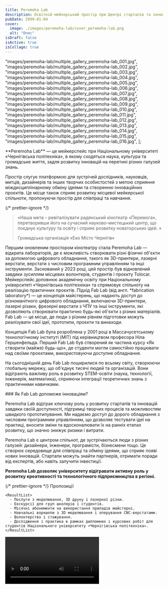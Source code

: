 ```yaml
---
title: Peremoha Lab
description: Освітній мейкерський простір при Центрі стартапів та інновацій «Перемога» Національного університету «Чернігівська політехніка».
pubDate: 2999-01-04
cover:
  image: ./images/peremoha-lab/cover_peremoha-lab.png
  alt: "Опис"
isDraft: false
isActive: true
isCollage: true
---
```


  "images/peremoha-lab/multiple_gallery_peremoha-lab_001.jpg",
  "images/peremoha-lab/multiple_gallery_peremoha-lab_002.jpg",
  "images/peremoha-lab/multiple_gallery_peremoha-lab_003.jpg",
  "images/peremoha-lab/multiple_gallery_peremoha-lab_004.jpg",
  "images/peremoha-lab/multiple_gallery_peremoha-lab_005.jpg",
  "images/peremoha-lab/multiple_gallery_peremoha-lab_006.jpg",
  "images/peremoha-lab/multiple_gallery_peremoha-lab_007.jpg",
  "images/peremoha-lab/multiple_gallery_peremoha-lab_008.jpg",
  "images/peremoha-lab/multiple_gallery_peremoha-lab_009.jpg",
  "images/peremoha-lab/multiple_gallery_peremoha-lab_010.jpg",
  "images/peremoha-lab/multiple_gallery_peremoha-lab_011.jpg",
  "images/peremoha-lab/multiple_gallery_peremoha-lab_012.jpg",
  "images/peremoha-lab/multiple_gallery_peremoha-lab_013.jpg",
  "images/peremoha-lab/multiple_gallery_peremoha-lab_014.jpg",
  "images/peremoha-lab/multiple_gallery_peremoha-lab_015.jpg",
  "images/peremoha-lab/multiple_gallery_peremoha-lab_016.jpg",
];

<TextContent>
  **Peremoha Lab** — це мейкерспейс при Національному університеті «Чернігівська
  політехніка», в якому сходяться наука, культура та громадське життя, задля
  розвитку інновацій на перетині різних галузей знань.

Простір слугує платформою для зустрічей дослідників, науковців, митців, дизайнерів та інших творчих особистостей з метою сприяння міждисциплінарному обміну ідеями та створенню інноваційних проєктів. Це місце також сприяє розвитку місцевої мейкерської спільноти, пропонуючи простір для співпраці та навчання.

</TextContent>

{/* prettier-ignore */}
<Blockquote>

<span>«</span>Наша мета – ревіталізувати радянський кінотеатр «Перемога»,
перетворивши його на сучасний науково-мистецький центр, що поєднує культуру та
освіту і сприяє розвитку новаторських ідей.
<span>»</span>

  <BlockquoteFooter>
  Громадська організація «Еко Місто Чернігів»
</BlockquoteFooter>
</Blockquote>

<TextContent>
  Першим оновленим простором кінотеатру стала Peremoha Lab — відкрита
  лабораторія, де є можливість створювати різні фізичні об'єкти за допомогою
  цифрового обладнання, такого як 3D-принтери, лазерні верстати, верстати з
  числовим програмним управлінням та інші інструменти. Заснований у 2023 році,
  цей простір був відновлений завдяки зусиллям місцевих волонтерів, студентів і
  проєкту Tolocar. Мейкерспейс доповнює академічну освіту при Національному
  університеті «Чернігівська політехніка» та спрямовує спільноту на реалізацію
  практичних проєктів.
</TextContent>

<TextContent>
  <Badge>Підхід</Badge>
  Fab Lab (від англ. *fabrication laboratory*) — це концепція майстерень, що надають доступ до різноманітного цифрового обладнання, включаючи 3D-принтери, лазерні різаки, фрезерні верстати з ЧПУ та інші інструменти, які дозволяють створювати практично будь-які об'єкти з різних матеріалів. Fab Lab — це місце, де люди з різним рівнем підготовки можуть реалізувати свої ідеї, прототипи, проєкти та винаходи.

Концепція Fab Lab була розроблена у 2001 році в Массачусетському технологічному інституті (MIT) під керівництвом професора Ніла Гершенфельда. Перший Fab Lab був створений як частина курсу «Як створити (майже) будь-що», де студенти могли самостійно працювати над своїми проєктами, використовуючи доступне обладнання.

На сьогоднішній день Fab Lab поширилися по всьому світу, створюючи глобальну мережу, що об'єднує тисячі людей та організацій. Вони відіграють важливу роль в розвитку STEM-освіти (наука, технології, інженерія, математика), сприяючи інтеграції теоретичних знань з практичними навичками.

</TextContent>

<TextContent>
### Як Fab Lab допоможе інноваціям?

Peremoha Lab відіграє ключову роль у розвитку стартапів та інновацій завдяки своїй доступності, підтримці творчих процесів та можливостям швидкого прототипування. Ми надаємо доступ до дорого обладнання з числовим програмним управлінням, що дозволяє тестувати ідеї на практиці, вносити зміни та вдосконалювати їх на ранніх етапах розвитку, що значно знижує ризики і витрати.

Peremoha Lab є центром спільнот, де зустрічаються люди з різних галузей: дизайнери, інженери, програмісти, бізнесмени тощо. Це створює середовище для співпраці та обміну ідеями, що сприяє появі нових інновацій. Стартапи можуть знайти партнерів, отримати поради від експертів, або навіть залучити інвестиції.

**Peremoha Lab дозволяє університету відігравати активну роль у розвитку креативності та технологічного підприємництва в регіоні.**

</TextContent>

{/* prettier-ignore */}
  <TextContent>
    <Badge>Пропозиції</Badge>

    <ResultList>
      - Послуги з моделювання, 3D друку і лазерної різки.
      - Екскурсії для груп школярів і студентів.
      - Місячні абонементи на використання приладів майстерні.
      - Навчальні воркшопи з 3D моделювання і оперування CNC-верстатами.
      - Волонтерство і стажування.
      - Дослідження і практика в рамках дипломних і курсових робіт для студентів Національного університету «Чернігівська політехніка».
    </ResultList>

  </TextContent>

<Video src="https://www.youtube.com/embed/nt-kVKUWHR4?si=pzJ38sEgTU7hy_ie" />

{" "}

<Logos>
  <Icon name="partners-politehnika-original" />
  <Icon name="partners-giz" />
  <Icon name="donors-usaid-figma" />
  <Icon name="partners-expertise-france-original" />
  <Icon name="partners-tolocar-original" />
  <Icon name="partners-ostriv-original" />
</Logos>

<MultiSlideGallery imagePaths={peremohaLabImages} isFullscreen />
